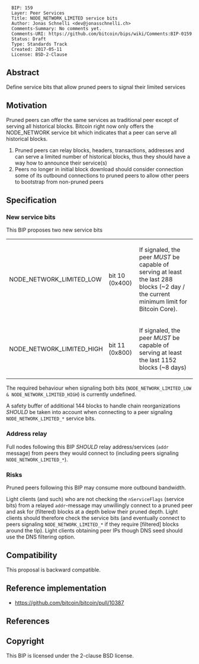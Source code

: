 <pre>
  BIP: 159
  Layer: Peer Services
  Title: NODE_NETWORK_LIMITED service bits
  Author: Jonas Schnelli <dev@jonasschnelli.ch>
  Comments-Summary: No comments yet.
  Comments-URI: https://github.com/bitcoin/bips/wiki/Comments:BIP-0159
  Status: Draft
  Type: Standards Track
  Created: 2017-05-11
  License: BSD-2-Clause
</pre>

== Abstract ==

Define service bits that allow pruned peers to signal their limited services

==Motivation==

Pruned peers can offer the same services as traditional peer except of serving all historical blocks.
Bitcoin right now only offers the NODE_NETWORK service bit which indicates that a peer can serve
all historical blocks.
# Pruned peers can relay blocks, headers, transactions, addresses and can serve a limited number of historical blocks, thus they should have a way how to announce their service(s)
# Peers no longer in initial block download should consider connection some of its outbound connections to pruned peers to allow other peers to bootstrap from non-pruned peers

== Specification ==

=== New service bits ===

This BIP proposes two new service bits

{|class="wikitable"
|-
| NODE_NETWORK_LIMITED_LOW || bit 10 (0x400) || If signaled, the peer <I>MUST</I> be capable of serving at least the last 288 blocks (~2 day / the current minimum limit for Bitcoin Core).
|-
| NODE_NETWORK_LIMITED_HIGH || bit 11 (0x800) || If signaled, the peer <I>MUST</i> be capable of serving at least the last 1152 blocks (~8 days)
|}

The required behaviour when signaling both bits (<code>NODE_NETWORK_LIMITED_LOW & NODE_NETWORK_LIMITED_HIGH</code>) is currently undefined.

A safety buffer of additional 144 blocks to handle chain reorganizations <I>SHOULD</I> be taken into account when connecting to a peer signaling <code>NODE_NETWORK_LIMITED_*</code> service bits.

=== Address relay ===

Full nodes following this BIP <I>SHOULD</I> relay address/services (<code>addr</code> message) from peers they would connect to (including peers signaling <code>NODE_NETWORK_LIMITED_*</code>).

=== Risks ===

Pruned peers following this BIP may consume more outbound bandwidth.

Light clients (and such) who are not checking the <code>nServiceFlags</code> (service bits) from a relayed <code>addr</code>-message may unwillingly connect to a pruned peer and ask for (filtered) blocks at a depth below their pruned depth. Light clients should therefore check the service bits (and eventually connect to peers signaling <code>NODE_NETWORK_LIMITED_*</code> if they require [filtered] blocks around the tip). Light clients obtaining peer IPs though DNS seed should use the DNS filtering option.

== Compatibility == 

This proposal is backward compatible.

== Reference implementation ==

* https://github.com/bitcoin/bitcoin/pull/10387


== References ==

== Copyright ==

This BIP is licensed under the 2-clause BSD license.
